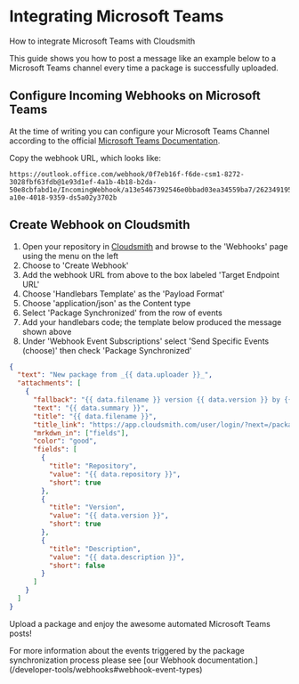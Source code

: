 
# Integrating Microsoft Teams

How to integrate Microsoft Teams with Cloudsmith

This guide shows you how to post a message like an example below to a Microsoft Teams channel every time a package is successfully uploaded.
<BlockImage src={cloudsmithWebhooksExampleImage} alt=""></BlockImage>

## Configure Incoming Webhooks on Microsoft Teams

At the time of writing you can configure your Microsoft Teams Channel according to the official [Microsoft Teams Documentation](https://docs.microsoft.com/en-us/microsoftteams/platform/webhooks-and-connectors/how-to/add-incoming-webhook).

Copy the webhook URL, which looks like:

```
https://outlook.office.com/webhook/0f7eb16f-f6de-csm1-8272-3028fbf63fdb@1e93d1ef-4a1b-4b18-b2da-50e8cbfabd1e/IncomingWebhook/a13e5467392546e0bbad03ea34559ba7/262349195-a10e-4018-9359-ds5a02y3702b
```

## Create Webhook on Cloudsmith

1. Open your repository in [Cloudsmith](https://app.cloudsmith.com) and browse to the 'Webhooks' page using the menu on the left
2. Choose to 'Create Webhook'
3. Add the webhook URL from above to the box labeled 'Target Endpoint URL'
4. Choose 'Handlebars Template' as the 'Payload Format'
5. Choose 'application/json' as the Content type
6. Select 'Package Synchronized' from the row of events 
7. Add your handlebars code; the template below produced the message shown above
8. Under 'Webhook Event Subscriptions' select  'Send Specific Events (choose)' then check 'Package Synchronized'

```json
{
  "text": "New package from _{{ data.uploader }}_",
  "attachments": [
    {
      "fallback": "{{ data.filename }} version {{ data.version }} by {{ data.uploader }}",
      "text": "{{ data.summary }}",
      "title": "{{ data.filename }}",
      "title_link": "https://app.cloudsmith.com/user/login/?next=/package/{{ data.workspace }}/{{ data.repository }}/detail/{{ data.slug }}",
      "mrkdwn_in": ["fields"],
      "color": "good",
      "fields": [
        {
          "title": "Repository",
          "value": "{{ data.repository }}",
          "short": true
        },
        {
          "title": "Version",
          "value": "{{ data.version }}",
          "short": true
        },
        {
          "title": "Description",
          "value": "{{ data.description }}",
          "short": false
        }
      ]
    }
  ]
}
```

Upload a package and enjoy the awesome automated Microsoft Teams posts!

<Note variant="note" headlinee="Webhook Event Types">
For more information about the events triggered by the package synchronization process please see [our Webhook documentation.](/developer-tools/webhooks#webhook-event-types)
</Note>